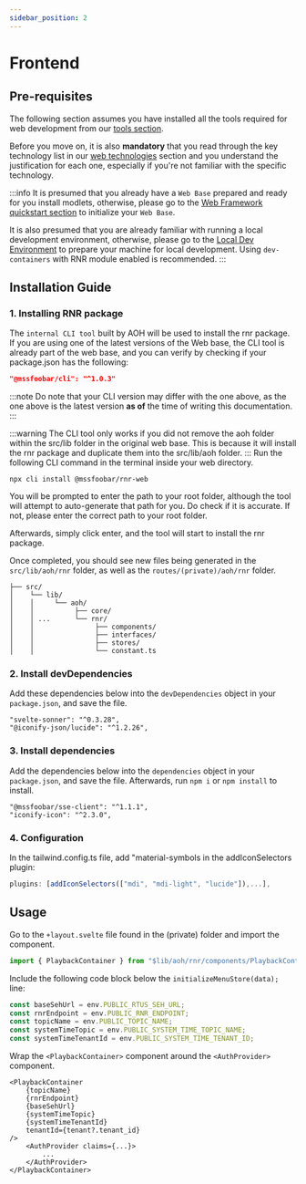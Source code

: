 ```yaml
---
sidebar_position: 2
---
```


# Frontend

## Pre-requisites

The following section assumes you have installed all the tools required for web development from our
[tools section](../../get-started/tools.mdx).

Before you move on, it is also **mandatory** that you read through the key technology list in our
[web technologies](/overview/technologies/web.md) section and you understand the justification for each one,
especially if you're not familiar with the specific technology.

:::info
It is presumed that you already have a `Web Base` prepared and ready for you install modlets, otherwise, please go to the
[Web Framework quickstart section](../../web-base/quickstart/quickstart.mdx) to initialize your
`Web Base`.

It is also presumed that you are already familiar with running a local development environment, otherwise, please go to
the [Local Dev Environment](../../get-started/local-development.mdx) to prepare your machine for local
development. Using `dev-containers` with RNR module enabled is recommended.
:::

## Installation Guide

### 1. Installing RNR package

The `internal CLI tool` built by AOH will be used to install the rnr package. If you are using one of the latest versions of the Web base, the CLI tool is already part of the web base, and you can verify by checking if your package.json has the following:

```package.json
"@mssfoobar/cli": "^1.0.3"
```

:::note
Do note that your CLI version may differ with the one above, as the one above is the latest version **as of** the time of writing this documentation.
:::

:::warning
The CLI tool only works if you did not remove the aoh folder within the src/lib folder in the original web base. This is because it will install the rnr package and duplicate them into the src/lib/aoh folder.
:::
Run the following CLI command in the terminal inside your web directory.

```
npx cli install @mssfoobar/rnr-web
```

You will be prompted to enter the path to your root folder, although the tool will attempt to auto-generate that path for you. Do check if it is accurate. If not, please enter the correct path to your root folder.

Afterwards, simply click enter, and the tool will start to install the rnr package.

Once completed, you should see new files being generated in the `src/lib/aoh/rnr` folder, as well as the `routes/(private)/aoh/rnr` folder.

```
├── src/
│    └── lib/
│    │     └── aoh/
│    │          ├── core/
│    │ ...      └── rnr/
│    │               ├── components/
│    │               ├── interfaces/
│    │               ├── stores/
│    │               └── constant.ts
```

### 2. Install devDependencies

Add these dependencies below into the `devDependencies` object in your `package.json`, and save the file.

```npm
"svelte-sonner": "^0.3.28",
"@iconify-json/lucide": "^1.2.26",
```

### 3. Install dependencies

Add the dependencies below into the `dependencies` object in your `package.json`, and save the file. Afterwards, run `npm i` or `npm install` to install.

```npm
"@mssfoobar/sse-client": "^1.1.1",
"iconify-icon": "^2.3.0",
```

### 4. Configuration

In the tailwind.config.ts file, add "material-symbols in the addIconSelectors plugin:

```ts
plugins: [addIconSelectors(["mdi", "mdi-light", "lucide"]),...],
```

## Usage

Go to the `+layout.svelte` file found in the (private) folder and import the component.

```js title="src/routes/(private)/+layout.svelte"
import { PlaybackContainer } from "$lib/aoh/rnr/components/PlaybackContainer/index.js";
```

Include the following code block below the `initializeMenuStore(data);` line:

```js title="src/routes/(private)/+layout.svelte" showLineNumbers
const baseSehUrl = env.PUBLIC_RTUS_SEH_URL;
const rnrEndpoint = env.PUBLIC_RNR_ENDPOINT;
const topicName = env.PUBLIC_TOPIC_NAME;
const systemTimeTopic = env.PUBLIC_SYSTEM_TIME_TOPIC_NAME;
const systemTimeTenantId = env.PUBLIC_SYSTEM_TIME_TENANT_ID;
```

Wrap the `<PlaybackContainer>` component around the `<AuthProvider>` component.

```svelte title="src/routes/(private)/+layout.svelte"
<PlaybackContainer
	{topicName}
	{rnrEndpoint}
	{baseSehUrl}
	{systemTimeTopic}
	{systemTimeTenantId}
	tenantId={tenant?.tenant_id}
/>
	<AuthProvider claims={...}>
	    ...
	</AuthProvider>
</PlaybackContainer>
```
